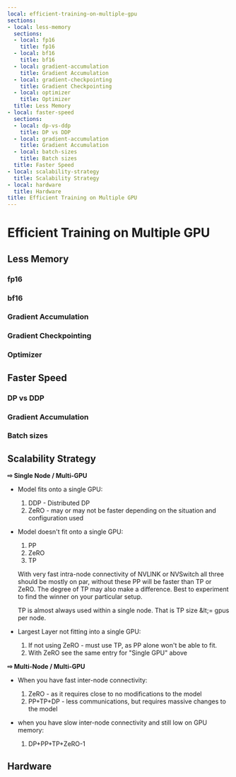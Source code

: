 ```yaml
---
local: efficient-training-on-multiple-gpu
sections:
- local: less-memory
  sections:
  - local: fp16
    title: fp16
  - local: bf16
    title: bf16
  - local: gradient-accumulation
    title: Gradient Accumulation
  - local: gradient-checkpointing
    title: Gradient Checkpointing
  - local: optimizer
    title: Optimizer
  title: Less Memory
- local: faster-speed
  sections:
  - local: dp-vs-ddp
    title: DP vs DDP
  - local: gradient-accumulation
    title: Gradient Accumulation
  - local: batch-sizes
    title: Batch sizes
  title: Faster Speed
- local: scalability-strategy
  title: Scalability Strategy
- local: hardware
  title: Hardware
title: Efficient Training on Multiple GPU
---
```

<script>
</script>
<!--Copyright 2020 The HuggingFace Team. All rights reserved.

Licensed under the Apache License, Version 2.0 (the "License"); you may not use this file except in compliance with
the License. You may obtain a copy of the License at

http://www.apache.org/licenses/LICENSE-2.0

Unless required by applicable law or agreed to in writing, software distributed under the License is distributed on
an "AS IS" BASIS, WITHOUT WARRANTIES OR CONDITIONS OF ANY KIND, either express or implied. See the License for the
-->

<h1 id="efficient-training-on-multiple-gpu">Efficient Training on Multiple GPU</h1>



<h2 id="less-memory">Less Memory</h2>


<h3 id="fp16">fp16</h3>

<h3 id="bf16">bf16</h3>

<h3 id="gradient-accumulation">Gradient Accumulation</h3>

<h3 id="gradient-checkpointing">Gradient Checkpointing</h3>

<h3 id="optimizer">Optimizer</h3>


<h2 id="faster-speed">Faster Speed</h2>

<h3 id="dp-vs-ddp">DP vs DDP</h3>

<h3 id="gradient-accumulation">Gradient Accumulation</h3>

<h3 id="batch-sizes">Batch sizes</h3>



<h2 id="scalability-strategy">Scalability Strategy</h2>

**⇨ Single Node / Multi-GPU**

* Model fits onto a single GPU:

    1. DDP - Distributed DP
    2. ZeRO - may or may not be faster depending on the situation and configuration used

* Model doesn't fit onto a single GPU:

    1. PP
    2. ZeRO
    3. TP

    With very fast intra-node connectivity of NVLINK or NVSwitch all three should be mostly on par, without these PP will be faster than TP or ZeRO. The degree of TP may also make a difference. Best to experiment to find the winner on your particular setup.

    TP is almost always used within a single node. That is TP size &amp;lt;= gpus per node.

* Largest Layer not fitting into a single GPU:

    1. If not using ZeRO - must use TP, as PP alone won't be able to fit.
    2. With ZeRO see the same entry for "Single GPU" above


**⇨ Multi-Node / Multi-GPU**

* When you have fast inter-node connectivity:

    1. ZeRO - as it requires close to no modifications to the model
    2. PP+TP+DP - less communications, but requires massive changes to the model

* when you have slow inter-node connectivity and still low on GPU memory:

    1. DP+PP+TP+ZeRO-1





<h2 id="hardware">Hardware</h2>
